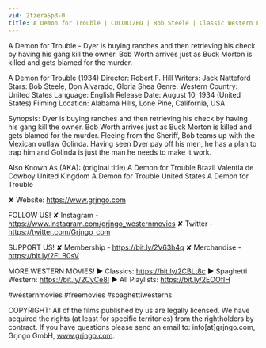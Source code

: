 ```yaml
---
vid: 2fzeraSp3-0
title: A Demon for Trouble | COLORIZED | Bob Steele | Classic Western Film
---
```


A Demon for Trouble - Dyer is buying ranches and then retrieving his check by having his gang kill the owner. Bob Worth arrives just as Buck Morton is killed and gets blamed for the murder.

A Demon for Trouble (1934)
Director: Robert F. Hill
Writers: Jack Natteford
Stars: Bob Steele, Don Alvarado, Gloria Shea
Genre: Western
Country: United States
Language: English
Release Date: August 10, 1934 (United States)
Filming Location: Alabama Hills, Lone Pine, California, USA

Synopsis:
Dyer is buying ranches and then retrieving his check by having his gang kill the owner. Bob Worth arrives just as Buck Morton is killed and gets blamed for the murder. Fleeing from the Sheriff, Bob teams up with the Mexican outlaw Golinda. Having seen Dyer pay off his men, he has a plan to trap him and Golinda is just the man he needs to make it work.

Also Known As (AKA):
(original title) A Demon for Trouble
Brazil Valentia de Cowboy
United Kingdom A Demon for Trouble
United States A Demon for Trouble

✘ Website: https://www.grjngo.com

FOLLOW US!
✘ Instagram - https://www.instagram.com/grjngo_westernmovies
✘ Twitter - https://twitter.com/Grjngo_com

SUPPORT US!
✘ Membership - https://bit.ly/2V63h4q
✘ Merchandise - https://bit.ly/2FLB0sV

MORE WESTERN MOVIES! 
► Classics: https://bit.ly/2CBLt8c 
► Spaghetti Western: https://bit.ly/2CyCe8I 
► All Playlists: https://bit.ly/2EOOfIH 

#westernmovies #freemovies #spaghettiwesterns

COPYRIGHT: All of the films published by us are legally licensed. We have acquired the rights (at least for specific territories) from the rightholders by contract. If you have questions please send an email to: info[at]grjngo.com, Grjngo GmbH, www.grjngo.com.